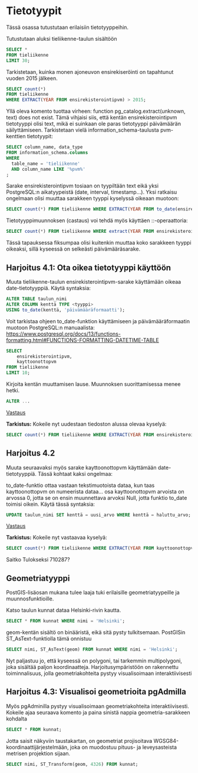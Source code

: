 # Tietotyypit

Tässä osassa tutustutaan erilaisiin tietotyyppeihin.

Tutustutaan aluksi tieliikenne-taulun sisältöön

```sql
SELECT *
FROM tieliikenne
LIMIT 30;
```

Tarkistetaan, kuinka monen ajoneuvon ensirekiseröinti on tapahtunut vuoden 2015 jälkeen.

```sql
SELECT count(*)
FROM tieliikenne
WHERE EXTRACT(YEAR FROM ensirekisterointipvm) > 2015;
```

Yllä oleva komento tuottaa virheen: function pg_catalog.extract(unknown, text) does not exist. Tämä vihjaisi siis, että kentän ensirekisterointipvm tietotyyppi olisi text, mikä ei suinkaan ole paras tietotyyppi päivämäärän säilyttämiseen. Tarkistetaan vielä information_schema-taulusta pvm-kenttien tietotyypit:

```sql
SELECT column_name, data_type
FROM information_schema.columns 
WHERE
  table_name = 'tieliikenne'
  AND column_name LIKE '%pvm%'
;
```

Sarake ensirekisterointipvm tosiaan on tyypiltään text eikä yksi PostgreSQL:n aikatyypeistä (date, interval, timestamp...). Yksi ratkaisu ongelmaan olisi muuttaa sarakkeen tyyppi kyselyssä oikeaan muotoon:

```sql
SELECT count(*) FROM tieliikenne WHERE EXTRACT(YEAR FROM to_date(ensirekisterointipvm, 'YYYY-MM-DD')) > 2015;
```

Tietotyyppimuunnoksen (castaus) voi tehdä myös käyttäen ::-operaattoria:

```sql
SELECT count(*) FROM tieliikenne WHERE extract(YEAR FROM ensirekisterointipvm::date) > 2015;
```

Tässä tapauksessa fiksumpaa olisi kuitenkin muuttaa koko sarakkeen tyyppi oikeaksi, sillä kyseessä on selkeästi päivämääräsarake.

## Harjoitus 4.1: Ota oikea tietotyyppi käyttöön
Muuta tieliikenne-taulun ensirekisterointipvm-sarake käyttämään oikeaa date-tietotyyppiä. Käytä syntaksia:

```sql
ALTER TABLE taulun_nimi
ALTER COLUMN kenttä TYPE <tyyppi>
USING to_date(kenttä, 'päivämääräformaatti');
```

Voit tarkistaa ohjeen to_date-funktion käyttämiseen ja päivämääräformaatin muotoon PostgreSQL:n manuaalista: [https://www.postgresql.org/docs/13/functions-formatting.html#FUNCTIONS-FORMATTING-DATETIME-TABLE](https://www.postgresql.org/docs/13/functions-formatting.html#FUNCTIONS-FORMATTING-DATETIME-TABLE)

```sql
SELECT
    ensirekisterointipvm,
    kayttoonottopvm
FROM tieliikenne
LIMIT 10;
```

Kirjoita kentän muuttamisen lause. Muunnoksen suorittamisessa menee hetki.

```sql
ALTER ...
```
[Vastaus](#vastaus-h4.1)


**Tarkistus:**
Kokeile nyt uudestaan tiedoston alussa olevaa kyselyä:

```sql
SELECT count(*) FROM tieliikenne WHERE EXTRACT(YEAR FROM ensirekisterointipvm) > 2015;
```

## Harjoitus 4.2
Muuta seuraavaksi myös sarake kayttoonottopvm käyttämään date-tietotyyppiä. Tässä kohtaat kaksi ongelmaa:

to_date-funktio ottaa vastaan tekstimuotoista dataa, kun taas kayttoonottopvm on numeerista dataa...
osa kayttoonottopvm arvoista on arvossa 0, jotta se on ensin muunnettava arvoksi Null, jotta funktio to_date toimisi oikein. Käytä tässä syntaksia:

```sql
UPDATE taulun_nimi SET kenttä = uusi_arvo WHERE kenttä = haluttu_arvo;
```
[Vastaus](#vastaus-h4.2)


**Tarkistus:**
Kokeile nyt vastaavaa kyselyä:

```sql
SELECT count(*) FROM tieliikenne WHERE EXTRACT(YEAR FROM kayttoonottopvm) > 2015;
```
Saitko Tulokseksi 710287?


## Geometriatyyppi
PostGIS-lisäosan mukana tulee laaja tuki erilaisille geometriatyypeille ja muunnosfunktioille.

Katso taulun kunnat dataa Helsinki-rivin kautta.

```sql
SELECT * FROM kunnat WHERE nimi = 'Helsinki'; 
```

geom-kentän sisältö on binääristä, eikä sitä pysty tulkitsemaan. PostGISin ST_AsText-funktiolla tämä onnistuu

```sql
SELECT nimi, ST_AsText(geom) FROM kunnat WHERE nimi = 'Helsinki';
```

Nyt paljastuu jo, että kyseessä on polygoni, tai tarkemmin multipolygoni, joka sisältää paljon koordinaatteja. Harjoitusympäristöön on rakennettu toiminnalisuus, jolla geometriakohteita pystyy visualisoimaan interaktiivisesti

## Harjoitus 4.3: Visualisoi geometrioita pgAdmilla
Myös pgAdminilla pystyy visualisoimaan geometriakohteita interaktiivisesti. Kokeile ajaa seuraava komento ja paina sinistä nappia geometria-sarakkeen kohdalta 

```sql
SELECT * FROM kunnat;
```

Jotta saisit näkyviin taustakartan, on geometriat projisoitava WGSG84-koordinaattijärjestelmään, joka on muodostuu pituus- ja leveysasteista metrisen projektion sijaan.

```sql
SELECT nimi, ST_Transform(geom, 4326) FROM kunnat;
```
